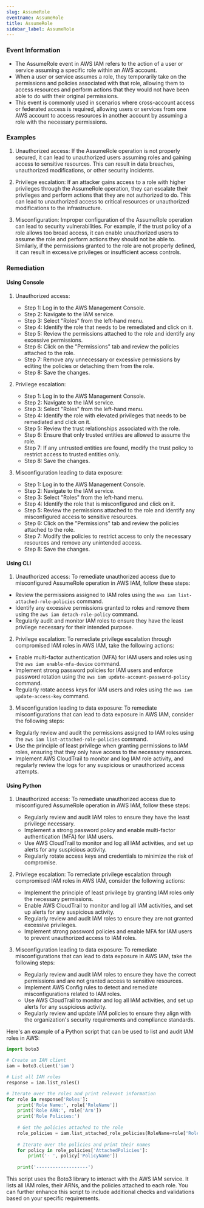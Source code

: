 ```yaml
--- 
slug: AssumeRole
eventname: AssumeRole
title: AssumeRole
sidebar_label: AssumeRole
---
```

                       
### Event Information

- The AssumeRole event in AWS IAM refers to the action of a user or service assuming a specific role within an AWS account.
- When a user or service assumes a role, they temporarily take on the permissions and policies associated with that role, allowing them to access resources and perform actions that they would not have been able to do with their original permissions.
- This event is commonly used in scenarios where cross-account access or federated access is required, allowing users or services from one AWS account to access resources in another account by assuming a role with the necessary permissions.


### Examples

1. Unauthorized access: If the AssumeRole operation is not properly secured, it can lead to unauthorized users assuming roles and gaining access to sensitive resources. This can result in data breaches, unauthorized modifications, or other security incidents.

2. Privilege escalation: If an attacker gains access to a role with higher privileges through the AssumeRole operation, they can escalate their privileges and perform actions that they are not authorized to do. This can lead to unauthorized access to critical resources or unauthorized modifications to the infrastructure.

3. Misconfiguration: Improper configuration of the AssumeRole operation can lead to security vulnerabilities. For example, if the trust policy of a role allows too broad access, it can enable unauthorized users to assume the role and perform actions they should not be able to. Similarly, if the permissions granted to the role are not properly defined, it can result in excessive privileges or insufficient access controls.

### Remediation

#### Using Console

1. Unauthorized access:
   - Step 1: Log in to the AWS Management Console.
   - Step 2: Navigate to the IAM service.
   - Step 3: Select "Roles" from the left-hand menu.
   - Step 4: Identify the role that needs to be remediated and click on it.
   - Step 5: Review the permissions attached to the role and identify any excessive permissions.
   - Step 6: Click on the "Permissions" tab and review the policies attached to the role.
   - Step 7: Remove any unnecessary or excessive permissions by editing the policies or detaching them from the role.
   - Step 8: Save the changes.

2. Privilege escalation:
   - Step 1: Log in to the AWS Management Console.
   - Step 2: Navigate to the IAM service.
   - Step 3: Select "Roles" from the left-hand menu.
   - Step 4: Identify the role with elevated privileges that needs to be remediated and click on it.
   - Step 5: Review the trust relationships associated with the role.
   - Step 6: Ensure that only trusted entities are allowed to assume the role.
   - Step 7: If any untrusted entities are found, modify the trust policy to restrict access to trusted entities only.
   - Step 8: Save the changes.

3. Misconfiguration leading to data exposure:
   - Step 1: Log in to the AWS Management Console.
   - Step 2: Navigate to the IAM service.
   - Step 3: Select "Roles" from the left-hand menu.
   - Step 4: Identify the role that is misconfigured and click on it.
   - Step 5: Review the permissions attached to the role and identify any misconfigured access to sensitive resources.
   - Step 6: Click on the "Permissions" tab and review the policies attached to the role.
   - Step 7: Modify the policies to restrict access to only the necessary resources and remove any unintended access.
   - Step 8: Save the changes.

#### Using CLI

1. Unauthorized access: To remediate unauthorized access due to misconfigured AssumeRole operation in AWS IAM, follow these steps:

- Review the permissions assigned to IAM roles using the `aws iam list-attached-role-policies` command.
- Identify any excessive permissions granted to roles and remove them using the `aws iam detach-role-policy` command.
- Regularly audit and monitor IAM roles to ensure they have the least privilege necessary for their intended purpose.

2. Privilege escalation: To remediate privilege escalation through compromised IAM roles in AWS IAM, take the following actions:

- Enable multi-factor authentication (MFA) for IAM users and roles using the `aws iam enable-mfa-device` command.
- Implement strong password policies for IAM users and enforce password rotation using the `aws iam update-account-password-policy` command.
- Regularly rotate access keys for IAM users and roles using the `aws iam update-access-key` command.

3. Misconfiguration leading to data exposure: To remediate misconfigurations that can lead to data exposure in AWS IAM, consider the following steps:

- Regularly review and audit the permissions assigned to IAM roles using the `aws iam list-attached-role-policies` command.
- Use the principle of least privilege when granting permissions to IAM roles, ensuring that they only have access to the necessary resources.
- Implement AWS CloudTrail to monitor and log IAM role activity, and regularly review the logs for any suspicious or unauthorized access attempts.

#### Using Python

1. Unauthorized access: To remediate unauthorized access due to misconfigured AssumeRole operation in AWS IAM, follow these steps:
   - Regularly review and audit IAM roles to ensure they have the least privilege necessary.
   - Implement a strong password policy and enable multi-factor authentication (MFA) for IAM users.
   - Use AWS CloudTrail to monitor and log all IAM activities, and set up alerts for any suspicious activity.
   - Regularly rotate access keys and credentials to minimize the risk of compromise.

2. Privilege escalation: To remediate privilege escalation through compromised IAM roles in AWS IAM, consider the following actions:
   - Implement the principle of least privilege by granting IAM roles only the necessary permissions.
   - Enable AWS CloudTrail to monitor and log all IAM activities, and set up alerts for any suspicious activity.
   - Regularly review and audit IAM roles to ensure they are not granted excessive privileges.
   - Implement strong password policies and enable MFA for IAM users to prevent unauthorized access to IAM roles.

3. Misconfiguration leading to data exposure: To remediate misconfigurations that can lead to data exposure in AWS IAM, take the following steps:
   - Regularly review and audit IAM roles to ensure they have the correct permissions and are not granted access to sensitive resources.
   - Implement AWS Config rules to detect and remediate misconfigurations related to IAM roles.
   - Use AWS CloudTrail to monitor and log all IAM activities, and set up alerts for any suspicious activity.
   - Regularly review and update IAM policies to ensure they align with the organization's security requirements and compliance standards.

Here's an example of a Python script that can be used to list and audit IAM roles in AWS:

```python
import boto3

# Create an IAM client
iam = boto3.client('iam')

# List all IAM roles
response = iam.list_roles()

# Iterate over the roles and print relevant information
for role in response['Roles']:
    print('Role Name:', role['RoleName'])
    print('Role ARN:', role['Arn'])
    print('Role Policies:')
    
    # Get the policies attached to the role
    role_policies = iam.list_attached_role_policies(RoleName=role['RoleName'])
    
    # Iterate over the policies and print their names
    for policy in role_policies['AttachedPolicies']:
        print('- ', policy['PolicyName'])
    
    print('-------------------')
```

This script uses the Boto3 library to interact with the AWS IAM service. It lists all IAM roles, their ARNs, and the policies attached to each role. You can further enhance this script to include additional checks and validations based on your specific requirements.


 